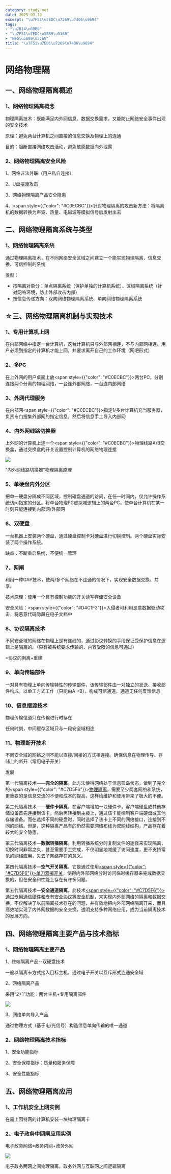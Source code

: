 ```yaml
---
category: study-net
date: 2025-03-10
excerpt: "\u7F51\u7EDC\u7269\u7406\u9694"
tags:
- "\u7B14\u8BB0"
- "\u7F51\u7EDC\u5B89\u5168"
- "Web\u5B89\u5168"
title: "\u7F51\u7EDC\u7269\u7406\u9694"
---
```

# 网络物理隔

## 一、网络物理隔离概述

### 1、网络物理隔离概念

物理隔离技术：既能满足内外网信息、数据交换需求，又能防止网络安全事件出现的安全技术

原理：避免两台计算机之间直接的信息交换及物理上的连通

目的：阻断直接网络攻击活动，避免敏感数据向外泄露

### 2、网络物理隔离安全风险

1、网络非法外联（用户私自连接）

2、U盘摆渡攻击

3、网络物理隔离产品安全隐患

4、<span style={{"color": "#C0ECBC"}}>针对物理隔离的攻击新方法：将隔离机的数据转换为声波、热量、电磁波等模拟信号后发射出去</span>

## 二、网络物理隔离系统与类型

### 1、网络物理隔离系统

通过物理隔离技术，在不同网络安全区域之间建立一个能实现物理隔离、信息交换、可信控制的系统

类型：

* 按隔离对象分：单点隔离系统（保护单独的计算机系统）、区域隔离系统（针对网络环境，防止外部攻击内部）
* 按信息传递方向：双向网络物理隔离系统、单向网络物理隔离系统

## ☆三、网络物理隔离机制与实现技术

### 1、专用计算机上网

在内部网络中指定一台计算机，这台计算机只与外部网相连，不与内部网相连。用户必须到指定的计算机才能上网，并要求离开自己的工作环境（网吧形式）

### 2、多PC

在上外网的用户桌面上放<span style={{"color": "#C0ECBC"}}>两台PC</span>，分别连接两个分离的物理网络，一台连外部网络，一台连内部网络

### 3、外网代理服务

在内部网<span style={{"color": "#C0ECBC"}}>指定1/多台计算机充当服务器</span>，负责专门搜集外部网的指定信息，然后将信息手工导入内部网

### 4、内外网线路切换器

上外网的计算机上连一个<span style={{"color": "#C0ECBC"}}>物理线路A/B交换盒</span>，通过交换盒的开关设置控制计算机的网络物理连接

![](https://cdn.jsdelivr.net/gh/yy0691/img-bed@main/Net_Safe_FeiShu/OGdObb9EcoFyX9xiDU7ce9Dwn1d.jpeg)

<InfoText>"内外网线路切换器"物理隔离原理</InfoText>

### 5、单硬盘内外分区

把单一硬盘分隔成不同区域，控制磁盘通道的访问，在任一时间内，仅允许操作系统访问指定的分区。将单台物理PC虚拟城逻辑上的两台PC，使单台计算机在某一时刻只能连接到内部网/外部网

### 6、双硬盘

一台机器上安装两个硬盘，通过硬盘控制卡对硬盘进行切换控制。两个硬盘实际安装了两个操作系统。

缺点：不断重启系统，不便统一管理

### 7、网闸

利用一种GAP技术，使两/多个网络在不连通的情况下，实现安全数据交换、共享。

技术原理：使用一个具有控制功能的开关读写存储安全设备

安全风险：<span style={{"color": "#D4C1F3"}}>入侵者可利用恶意数据驱动攻击，将恶意代码隐藏在电子文档中</span>

### 8、协议隔离技术

不同安全域的网络在物理上是有连线的，通过协议转换的手段保证受保护信息在逻辑上是隔离的。（只有被系统要求传输的、内容受限的信息可通过）

=协议的剥离+重建

### 9、单向传输部件

一对具有物理上单向传输特性的传输部件，该传输部件由一对独立的发送、接收部件构成，以单工方式工作（只能由A→B），构成可信通道，通道无任何反馈信息

### 10、信息摆渡技术

物理传输信道只在传输进行时存在

<InfoText>任何时刻，中间缓存区域只与一段安全域相连</InfoText>

### 11、物理断开技术

不同安全域的网络之间不能以直接/间接的方式相连接。确保信息在物理传导、存储上的断开（常用电子开关）



发展

第一代隔离技术——**完全的隔离**。此方法使得网络处于信息孤岛状态，做到了完全的<span style={{"color": "#C7D5F6"}}>[物理隔离](https://baike.baidu.com/item/%E7%89%A9%E7%90%86%E9%9A%94%E7%A6%BB/0?fromModule=lemma_inlink)</span>，需要至少两套网络和系统，更重要的是信息交流的不便和成本的提高，这样给维护和使用带来了极大的不便。

第二代隔离技术——**硬件卡隔离**。在客户端增加一块硬件卡，客户端硬盘或其他存储设备首先连接到该卡，然后再转接到主板上，通过该卡能控制客户端硬盘或其他存储设备。而在选择不同的硬盘时，同时选择了该卡上不同的网络接口，连接到不同的网络。但是，这种隔离产品有的仍然需要网络布线为双网线结构，产品存在着较大的安全隐患。

第三代隔离技术—**数据转播隔离**。利用转播系统分时复制文件的途径来实现隔离，切换时间非常之久，甚至需要手工完成，不仅明显地减缓了访问速度，更不支持常见的网络应用，失去了网络存在的意义。

第四代隔离技术—**空气开关隔离**。它是通过使用<u><span style={{"color": "#C7D5F6"}}>[单刀双掷开关](https://baike.baidu.com/item/%E5%8D%95%E5%88%80%E5%8F%8C%E6%8E%B7%E5%BC%80%E5%85%B3/10636859?fromModule=lemma_inlink)</span></u>，使得内外部网络分时访问临时缓存器来完成数据交换的，但在安全和性能上存在有许多问题。

第五代隔离技术—**安全通道隔离**。此技术<u><span style={{"color": "#C7D5F6"}}>通过专用通信硬件和专有安全协议等安全机制</span></u>，来实现内外部网络的隔离和数据交换，不仅解决了以前隔离技术存在的问题，并有效地把内外部网络隔离开来，而且高效地实现了内外网数据的安全交换，透明支持多种网络应用，成为当前隔离技术的发展方向。





## 四、网络物理隔离主要产品与技术指标

### 1、网络物理隔离主要产品

1、终端隔离产品--双硬盘技术

一般以隔离卡方式接入目标主机，通过电子开关以互斥形式连通安全域

2、网络隔离产品

采用“2+1”功能：两台主机+专用隔离部件

![](https://cdn.jsdelivr.net/gh/yy0691/img-bed@main/Net_Safe_FeiShu/PwgOblZdeoNDorxpxyYcyOIhnSd.jpeg)

3、网络单向导入产品

通过物理方式（基于电/光信号）构造信息单向传输的唯一通道

### 2、网络物理隔离技术指标

1、安全功能指标

2、安全保障指标：质量和服务保障

3、安全性能指标

## 五、网络物理隔离应用

### 1、工作机安全上网实例

在需上因特网的计算机安装一块物理隔离卡

### 2、电子政务中网闸应用实例

电子政务网络=政务内网+政务外网

![](https://cdn.jsdelivr.net/gh/yy0691/img-bed@main/Net_Safe_FeiShu/BzgXbuSZjoNPYyxdCHRcjHatncg.jpeg)

<InfoText>电子政务两网之间物理隔离，政务外网与互联网之间逻辑隔离</InfoText>



